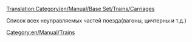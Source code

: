 [[Translation:Category/en/Manual/Base Set/Trains/Carriages]]

Список всех неуправляемых частей поезда(вагоны, цичтерны и т.д.)

[[Category:en/Manual/Trains]]